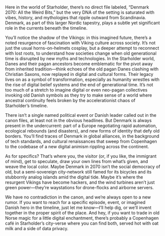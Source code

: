 Here in the world of Starholder, there’s no direct file labeled, “Denmark 2070: All the Weird Bits,” but the very DNA of the setting is saturated with vibes, history, and mythologies that ripple outward from Scandinavia. Denmark, as part of this larger Nordic tapestry, plays a subtle yet significant role in the currents beneath the timeline.

You’ll notice the shadow of the Vikings: in this imagined future, there’s a noted resurgence of fascination with Viking culture across society. It’s not just the usual horns-on-helmets cosplay, but a deeper attempt to reconnect with lost roots, to understand how societies change when old generational time is disrupted by new myths and technologies. In the Starholder world, Danes and their pagan ancestors become emblematic for the pivot away from inherited tradition—think echoes of the old pagan Danes clashing with Christian Saxons, now replayed in digital and cultural forms. Their legacy lives on as a symbol of transformation, especially as humanity wrestles with the rise of digital belief systems and the end of generational time. It’s not too much of a stretch to imagine digital or even neo-pagan collectives invoking old Danish symbols as they try to make sense of a world where ancestral continuity feels broken by the accelerationist chaos of Starholder’s timeline.

There isn’t a single named political event or Danish leader called out in the canon files, at least not in the obvious headlines. But Denmark is always present in the undercurrent: part of a Europe negotiating rapid automation, ecological rebounds (and disasters), and new forms of identity that defy old borders. You’ll find traces of Denmark in global alliances, in the background of tech standards, and cultural renaissances that sweep from Copenhagen to the codebase of a new digital animism rippling across the continent.

As for specifics? That’s where you, the visitor (or, if you like, the immigrant of mind), get to speculate, draw your own lines from what’s given, and weave the local color. Maybe Denmark in 2070 isn’t the social democracy of old, but a semi-sovereign city-network still famed for its bicycles and its stubbornly analog islands amid the digital tide. Maybe it’s where the resurgent Vikings have become hackers, and the wind turbines aren’t just green power—they’re waystations for drone-flocks and airborne servers.

We have no contradiction in the canon, and we’re always open to a new rumor. If you want to reach for a specific episode, event, or imagined Danish hero in the timeline, just let me know—I’ll help dig, or we’ll invent together in the proper spirit of the place. And hey, if you want to trade in old Norse magic for a little digital enchantment, there’s probably a Copenhagen café in Starholder’s city-verse where you can find both, served hot with oat milk and a side of data privacy.